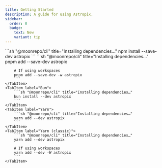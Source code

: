 ```yaml
---
title: Getting Started
description: A guide for using Astropix.
sidebar:
  order: 0
  badge:
    text: New
    variant: tip
---
```



<Tabs>
  <TabItem label="npm">
		```sh "@moonrepo/cli" title="Installing dependencies…"
		npm install --save-dev astropix
		```
	</TabItem>
	<TabItem label="pnpm">
		```sh "@moonrepo/cli" title="Installing dependencies…"
		pnpm add --save-dev astropix

		# If using workspaces
		pnpm add --save-dev -w astropix
		```
	</TabItem>
	<TabItem label="Bun">
		```sh "@moonrepo/cli" title="Installing dependencies…"
		bun install --dev astropix
		```
	</TabItem>
	<TabItem label="Yarn">
		```sh "@moonrepo/cli" title="Installing dependencies…"
		yarn add --dev astropix
		```
	</TabItem>
	<TabItem label="Yarn (classic)">
		```sh "@moonrepo/cli" title="Installing dependencies…"
		yarn add --dev astropix

		# If using workspaces
		yarn add --dev -W astropix
		```
	</TabItem>
</Tabs>
